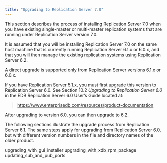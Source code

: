 ```yaml
---
title: "Upgrading to Replication Server 7.0"
---
```


<div id="upgrading_to_xdb6_2" class="registered_link"></div>

This section describes the process of installing Replication Server 7.0 when you have existing single-master or multi-master replication systems that are running under Replication Server version 7.0.

It is assumed that you will be installing Replication Server 7.0 on the same host machine that is currently running Replication Server 6.1.x or 6.0.x, and that you will then manage the existing replication systems using Replication Server 6.2.

A direct upgrade is supported only from Replication Server versions 6.1.x or 6.0.x.

If you have Replication Server 5.1.x, you must first upgrade this version to Replication Server 6.0. See Section 10.2 *Upgrading to Replication Server 6.0* in the EDB Replication Server 6.0 User’s Guide located at:

> <https://www.enterprisedb.com/resources/product-documentation>

After upgrading to version 6.0, you can then upgrade to 6.2.

The following sections illustrate the upgrade process from Replication Server 6.1. The same steps apply for upgrading from Replication Server 6.0, but with different version numbers in the file and directory names of the older product.

<div class="toctree" maxdepth="3">

upgrading_with_gui_installer upgrading_with_xdb_rpm_package updating_sub_and_pub_ports

</div>
